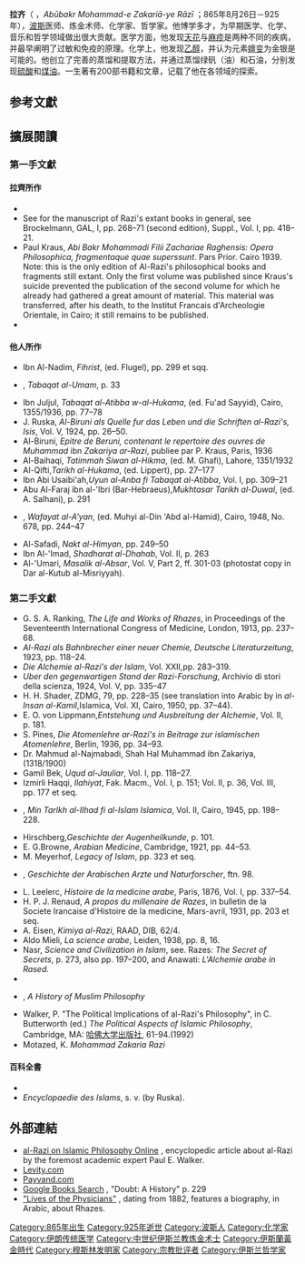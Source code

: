 {{Expand|time=2014-10-19T12:55:10+00:00}}
{{Infobox philosopher
| region           = [[伊斯兰哲学|伊斯兰哲学]]
| era               = [[伊斯蘭黃金時代|伊斯蘭黃金時代]]
| image           = Portrait of Rhazes (al-Razi) (AD 865 - 925) Wellcome L0005053 (cropped).jpg
| name            = Abū Bakr Muhammad ibn Zakariā al-Rāzī
| birth_date       = 854 CE <ref>Pathfinders: The Golden Age of Arabic Science (ISBN 978-1-84614-161-4)</ref>
| birth_place      = [[大伊朗|波斯]][[雷伊_(伊朗)|雷伊]]<ref name="ENW">{{Cite encyclopedia | publisher = Springer|  pages = 155–156| last = Iskandar| first = Albert| title = Al-Rāzī | encyclopedia = Encyclopaedia of the history of science, technology, and medicine in non-western cultures| year = 2006| edition=2nd}}</ref>
| death_date       = 932或925 CE<ref name="ENW" />
| death_place      = [[大伊朗|波斯]][[雷伊_(伊朗)|雷伊]]
| school_tradition = {{tsl|en|Persian science||Persian science}}, {{tsl|en|Islamic medicine||Islamic medicine}}
| main_interests   = [[化學|化學]], [[医学|医学]], [[哲学|哲学]]
| influences       =
| influenced       =
| notable_ideas    = Discovered alcohol (ethanol) in its pure form, the first to produce [[酸|酸]] such as [[硫酸|硫酸]], writing up limited or extensive notes on diseases such as [[天花|天花]] and [[水痘|水痘]], a pioneer in [[眼科学|眼科学]], author of first book on pediatrics, making leading contributions in [[无机化合物|无机化合物]] and [[有机化学|有机化学]], also the author of several philosophical works
}}

'''拉齐'''（{{lang-fa|ابوبكر محمّد زکرياى رازى}} ，''Abūbakr Mohammad-e Zakariā-ye Rāzī'' ；865年8月26日－925年），[[波斯|波斯]]医师、炼金术师、化学家、哲学家。他博学多才，为早期医学、化学、音乐和哲学领域做出很大贡献。医学方面，他发现[[天花|天花]]与[[麻疹|麻疹]]是两种不同的疾病，并最早阐明了过敏和免疫的原理。化学上，他发现[[乙醇|乙醇]]，并认为元素[[嬗变|嬗变]]为金银是可能的。他创立了完善的蒸馏和提取方法，并通过蒸馏绿矾（油）和石油，分别发现[[硫酸|硫酸]]和[[煤油|煤油]]。一生著有200部书籍和文章，记载了他在各领域的探索。

== 参考文獻 ==
{{reflist}}

== 擴展閱讀 ==

===第一手文獻===

====拉齊所作====
* {{cite web|last=Arberry|first=A.J.|title=The Spiritual Physick of Rhazes|url=http://files.libertyfund.org/files/1791/0955_Bk.pdf|work=The Wisdom of the East Series|publisher=The Liberty Fund|year=1950|access-date=2014-10-19|archive-date=2019-01-28|archive-url=https://web.archive.org/web/20190128121328/http://files.libertyfund.org/files/1791/0955_Bk.pdf|dead-url=no}}
* See {{tsl|en|C. Brockelmann||C. Brockelmann}} for the manuscript of Razi's extant books in general, see Brockelmann, GAL, I, pp. 268–71 (second edition), Suppl., Vol. I, pp. 418–21.
* Paul Kraus, ''Abi Bakr Mohammadi Filii Zachariae Raghensis: Opera Philosophica, fragmentaque quae superssunt''. Pars Prior. Cairo 1939. Note: this is the only edition of Al-Razi's philosophical books and fragments still extant. Only the first volume was published since Kraus's suicide prevented the publication of the second volume for which he already had gathered a great amount of material. This material was transferred, after his death, to the Institut Francais d'Archeologie Orientale, in Cairo; it still remains to be published. {{Citation needed|date=October 2010}}
* {{Cite book| publisher = Maktabat al-Nahḍa al-Miṣriyya| last = Abdul Latif Muhammad al-Abd| title = Al-ṭibb al-rūḥānī li Abū Bakr al-Rāzī| location = Cairo| year = 1978}}

====他人所作====
* Ibn Al-Nadim, ''Fihrist'', (ed. Flugel), pp. 299 et sqq.
* {{tsl|en|Said Al-Andalusi||Sa'id al-Andalusi}}, ''Tabaqat al-Umam'', p. 33
* Ibn Juljul, ''Tabaqat al-Atibba w-al-Hukama'', (ed. Fu'ad Sayyid), Cairo, 1355/1936, pp. 77–78
* J. Ruska, ''Al-Biruni als Quelle fur das Leben und die Schriften al-Razi's, Isis'', Vol. V, 1924, pp. 26–50.
* Al-Biruni, ''Epitre de Beruni, contenant le repertoire des ouvres de Muhammad'' ibn ''Zakariya ar-Razi'', publiee par P. Kraus, Paris, 1936
* Al-Baihaqi, ''Tatimmah Siwan al-Hikma'', (ed. M. Ghafi), Lahore, 1351/1932
* Al-Qifti,''Tarikh al-Hukama'', (ed. Lippert), pp. 27–177
* Ibn Abi Usaibi'ah,''Uyun al-Anba fi Tabaqat al-Atibba'', Vol. I, pp. 309–21
* Abu Al-Faraj ibn al-'Ibri (Bar-Hebraeus),''Mukhtasar Tarikh al-Duwal'', (ed. A. Salhani), p. 291
* {{tsl|en|Ibn Khallikan||Ibn Khallikan}}, ''Wafayat al-A'yan'', (ed. Muhyi al-Din 'Abd al-Hamid), Cairo, 1948, No. 678, pp. 244–47
* Al-Safadi, ''Nakt al-Himyan'', pp. 249–50
* Ibn Al-'Imad, ''Shadharat al-Dhahab'', Vol. II, p. 263
* Al-'Umari, ''Masalik al-Absar'', Vol. V, Part 2, ff. 301-03 (photostat copy in Dar al-Kutub al-Misriyyah).

===第二手文獻===
* G. S. A. Ranking, ''The Life and Works of Rhazes'', in Proceedings of the Seventeenth International Congress of Medicine, London, 1913, pp. 237–68.
* ''Al-Razi als Bahnbrecher einer neuer Chemie, Deutsche Literaturzeitung'', 1923, pp. 118–24.
* ''Die Alchemie al-Razi's der Islam'', Vol. XXII,pp. 283–319.
* ''Uber den gegenwartigen Stand der Razi-Forschung'', Archivio di stori della scienza, 1924, Vol. V, pp. 335–47
* H. H. Shader, ZDMG, 79, pp. 228–35 (see translation into Arabic by {{tsl|en|Abdurrahman Badawi||Abdurrahman Badawi}} in ''al-Insan al-Kamil'',Islamica, Vol. XI, Cairo, 1950, pp. 37–44).
* E. O. von Lippmann,'' Entstehung und Ausbreitung der Alchemie'', Vol. II, p. 181.
* S. Pines, ''Die Atomenlehre ar-Razi's in Beitrage zur islamischen Atomenlehre'', Berlin, 1936, pp. 34–93.
* Dr. Mahmud al-Najmabadi, Shah Hal Muhammad ibn Zakariya, (1318/1900)
* Gamil Bek, ''Uqud al-Jauliar'', Vol. I, pp. 118–27.
* Izmirli Haqqi, ''Ilahiyat'', Fak. Macm., Vol. I, p. 151; Vol. II, p. 36, Vol. III, pp. 177 et seq.
* {{tsl|en|Abdurrahman Badawi||Abdurrahman Badawi}}, ''Min Tarlkh al-Ilhad fi al-Islam Islamica'', Vol. II, Cairo, 1945, pp. 198–228.
* Hirschberg,''Geschichte der Augenheilkunde'', p. 101.
* E. G.Browne, ''Arabian Medicine'', Cambridge, 1921, pp. 44–53.
* M. Meyerhof, ''Legacy of Islam'', pp. 323 et seq.
* {{tsl|en|F. Wüstenfeld||F. Wüstenfeld}}, ''Geschichte der Arabischen Arzte und Naturforscher'', ftn. 98.
* L. Leelerc, ''Histoire de la medicine arabe'', Paris, 1876, Vol. I, pp. 337–54.
* H. P. J. Renaud, ''A propos du millenaire de Razes'', in bulletin de la Societe Irancaise d'Histoire de la medicine, Mars-avril, 1931, pp. 203 et seq.
* A. Eisen, ''Kimiya al-Razi'', RAAD, DIB, 62/4.
* Aldo Mieli, ''La science arabe'', Leiden, 1938, pp. 8, 16.
* Nasr, ''Science and Civilization in Islam'', see. Razes: ''The Secret of Secrets'', p. 273, also pp. 197–200, and Anawati: ''L'Alchemie arabe in Rased.''
* {{Cite book| first = Edward Granville  | last =Browne |authorlink=Edward Granville Browne| title =Islamic Medicine| url = https://archive.org/details/islamicmedicinef0000brow  | place = | publisher =Goodword Books Pvt. Ltd.| year = 2001|isbn=  81-87570-19-9}}
* {{tsl|en|M. M. Sharif||M. M. Sharif}}, ''A History of Muslim Philosophy''
* Walker, P. "The Political Implications of al-Razi's Philosophy", in C. Butterworth (ed.) ''The Political Aspects of Islamic Philosophy'', Cambridge, MA: [[哈佛大学出版社|哈佛大学出版社]], 61-94.(1992)
* Motazed, K. ''Mohammad Zakaria Razi''

====百科全書====
* <cite id=refRichter-Bernburg>{{cite encyclopedia | last = Richter-Bernburg | first = Lutz | authorlink =  | coauthors =  | editor =  | encyclopedia = Encyclopaedia Iranica | title = AL-ḤĀWI | url = http://www.iranicaonline.org/articles/hawi-medical-book | accessdate =  | edition =  | date =  | year =  | month =  | publisher =  | volume = 1 | location =  | isbn = 0-933273-54-1 | oclc =  | doi =  | pages =  | quote =  | archive-date = 2021-01-13 | archive-url = https://web.archive.org/web/20210113190602/https://iranicaonline.org/articles/hawi-medical-book | dead-url = no }}
* ''Encyclopaedie des Islams'', s. v. (by Ruska).

== 外部連結 ==
{{Commonscat|Muhammad ibn Zakariya al-Razi}}
* [http://www.muslimphilosophy.com/ip/rep/H043 al-Razi on Islamic Philosophy Online] {{Wayback|url=http://www.muslimphilosophy.com/ip/rep/H043 |date=20150226212646 }}, encyclopedic article about al-Razi by the foremost academic expert Paul E. Walker.
* [http://www.levity.com/alchemy/islam15.html Levity.com] {{Wayback|url=http://www.levity.com/alchemy/islam15.html |date=20210226201332 }}
* [http://www.payvand.com/news/02/aug/1087.html Payvand.com] {{Wayback|url=http://www.payvand.com/news/02/aug/1087.html |date=20200224131439 }}
* [http://books.google.com/books?id=QJb16_AAePkC&pg=PA229&lpg=PA229&source=web&ots=Kt-6aQ-tw6&sig=05JLfRddjgr6t32PQe4SHgCyZDY#PPA229,M1 Google Books Search] {{Wayback|url=http://books.google.com/books?id=QJb16_AAePkC&pg=PA229&lpg=PA229&source=web&ots=Kt-6aQ-tw6&sig=05JLfRddjgr6t32PQe4SHgCyZDY#PPA229,M1 |date=20140712063552 }}, "Doubt: A History" p. 229
* [http://www.wdl.org/en/item/7476 "Lives of the Physicians"] {{Wayback|url=http://www.wdl.org/en/item/7476 |date=20210115040209 }}, dating from 1882, features a biography, in Arabic, about Rhazes.

{{Ancient anaesthesia}}
{{中世紀哲學}}

{{Authority control}}
{{DEFAULTSORT: Razi, Muhammad}}
[[Category:865年出生|Category:865年出生]]
[[Category:925年逝世|Category:925年逝世]]
[[Category:波斯人|Category:波斯人]]
[[Category:化学家|Category:化学家]]
[[Category:伊朗传统医学|Category:伊朗传统医学]]
[[Category:中世纪伊斯兰教炼金术士|Category:中世纪伊斯兰教炼金术士]]
[[Category:伊斯蘭黃金時代|Category:伊斯蘭黃金時代]]
[[Category:穆斯林发明家|Category:穆斯林发明家]]
[[Category:宗教批评者|Category:宗教批评者]]
[[Category:伊斯兰哲学家|Category:伊斯兰哲学家]]